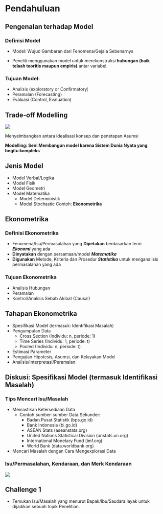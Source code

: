 # Pendahuluan

## Pengenalan terhadap Model

### Definisi Model

-   Model: Wujud Gambaran dari Fenomena/Gejala Sebenarnya

-   Peneliti menggunakan model untuk merekonstruksi **hubungan (baik telaah teoritis maupun empiris)** antar variabel.

### Tujuan Model:

-   Analisis (exploratory or Confirmatory)
-   Peramalan (Forecasting)
-   Evaluasi (Control, Evaluation)

## Trade-off Modelling

![](images/clipboard-3370361541.png)

Menyeimbangkan antara idealisasi konsep dan penetapan Asumsi

**Modelling: Seni Membangun model karena Sistem Dunia Nyata yang begitu kompleks**

## Jenis Model

-   Model Verbal/Logika
-   Model Fisik
-   Model Geometri
-   Model Matematika
    -   Model Deterministik
    -   Model Stochastic Contoh: **Ekonometrika**

## Ekonometrika

### Definisi Ekonometrika

-   Fenomena/Isu/Permasalahan yang **Dipetakan** berdasarkan teori ***Ekonomi*** yang ada
-   **Dinyatakan** dengan persamaan/model ***Matematika***
-   **Digunakan** Metode, Kriteria dan Prosedur ***Statistika*** untuk menganalisis permasalahan yang ada

### Tujuan Ekonometrika

-   Analisis Hubungan
-   Peramalan
-   Kontrol/Analisis Sebab Akibat (Causal)

## Tahapan Ekonometrika

-   Spesifikasi Model (termasuk: Identifikasi Masalah)
-   Pengumpulan Data
    -   Cross Section (Individu: n, periode: 1)
    -   Time Series (Individu: 1, periode: t)
    -   Pooled (Individu: n, periode: t)
-   Estimasi Parameter
-   Pengujian Hipotesis, Asumsi, dan Kelayakan Model
-   Analisis/Interpretasi/Peramalan

## Diskusi: Spesifikasi Model (termasuk Identifikasi Masalah)

### Tips Mencari Isu/Masalah

-   Memastikan Ketersediaan Data
    -   Contoh sumber-sumber Data Sekunder:
        -   Badan Pusat Statistik (bps.go.id)
        -   Bank Indonesia (bi.go.id)
        -   ASEAN Stats (aseanstats.org)
        -   United Nations Statistical Division (unstats.un.org)
        -   International Monetary Fund (imf.org)
        -   World Bank (data.worldbank.org)
-   Mencari Masalah dengan Cara Mengexplorasi Data

### Isu/Permasalahan, Kendaraan, dan Merk Kendaraan

![](images/clipboard-524715904.png)

## Challenge 1

-   Temukan Isu/Masalah yang menurut Bapak/Ibu/Saudara layak untuk dijadikan sebuah topik Penelitian.
